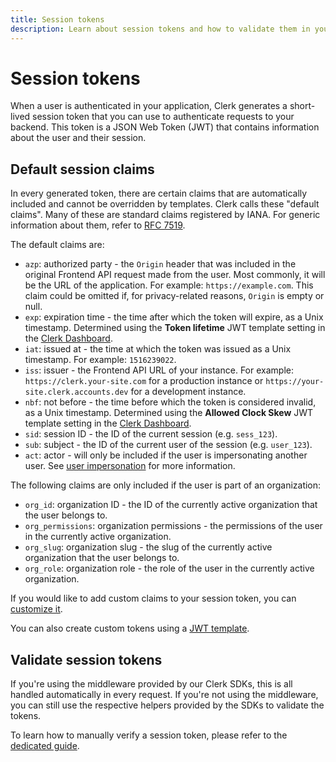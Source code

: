 ```yaml
---
title: Session tokens
description: Learn about session tokens and how to validate them in your backend.
---
```


# Session tokens

When a user is authenticated in your application, Clerk generates a short-lived session token that you can use to authenticate requests to your backend. This token is a JSON Web Token (JWT) that contains information about the user and their session.

## Default session claims

In every generated token, there are certain claims that are automatically included and cannot be overridden by templates. Clerk calls these "default claims". Many of these are standard claims registered by IANA. For generic information about them, refer to [RFC 7519](https://datatracker.ietf.org/doc/html/rfc7519#section-4.1).

The default claims are:

- `azp`: authorized party - the `Origin` header that was included in the original Frontend API request made from the user. Most commonly, it will be the URL of the application. For example: `https://example.com`. This claim could be omitted if, for privacy-related reasons, `Origin` is empty or null.
- `exp`: expiration time - the time after which the token will expire, as a Unix timestamp. Determined using the **Token lifetime** JWT template setting in the [Clerk Dashboard](https://dashboard.clerk.com/last-active?path=jwt-templates).
- `iat`: issued at - the time at which the token was issued as a Unix timestamp. For example: `1516239022`.
- `iss`: issuer - the Frontend API URL of your instance. For example: `https://clerk.your-site.com` for a production instance or `https://your-site.clerk.accounts.dev` for a development instance.
- `nbf`: not before - the time before which the token is considered invalid, as a Unix timestamp. Determined using the **Allowed Clock Skew** JWT template setting in the [Clerk Dashboard](https://dashboard.clerk.com/last-active?path=jwt-templates).
- `sid`: session ID - the ID of the current session (e.g. `sess_123`).
- `sub`: subject - the ID of the current user of the session (e.g. `user_123`).
- `act`: actor - will only be included if the user is impersonating another user. See [user impersonation](/docs/custom-flows/user-impersonation) for more information.

The following claims are only included if the user is part of an organization:

- `org_id`: organization ID - the ID of the currently active organization that the user belongs to.
- `org_permissions`: organization permissions - the permissions of the user in the currently active organization.
- `org_slug`: organization slug - the slug of the currently active organization that the user belongs to.
- `org_role`: organization role - the role of the user in the currently active organization.

If you would like to add custom claims to your session token, you can [customize it](/docs/backend-requests/making/custom-session-token).

You can also create custom tokens using a [JWT template](/docs/backend-requests/making/jwt-templates).

## Validate session tokens

If you're using the middleware provided by our Clerk SDKs, this is all handled automatically in every request. If you're not using the middleware, you can still use the respective helpers provided by the SDKs to validate the tokens.

To learn how to manually verify a session token, please refer to the [dedicated guide](/docs/backend-requests/handling/manual-jwt).
